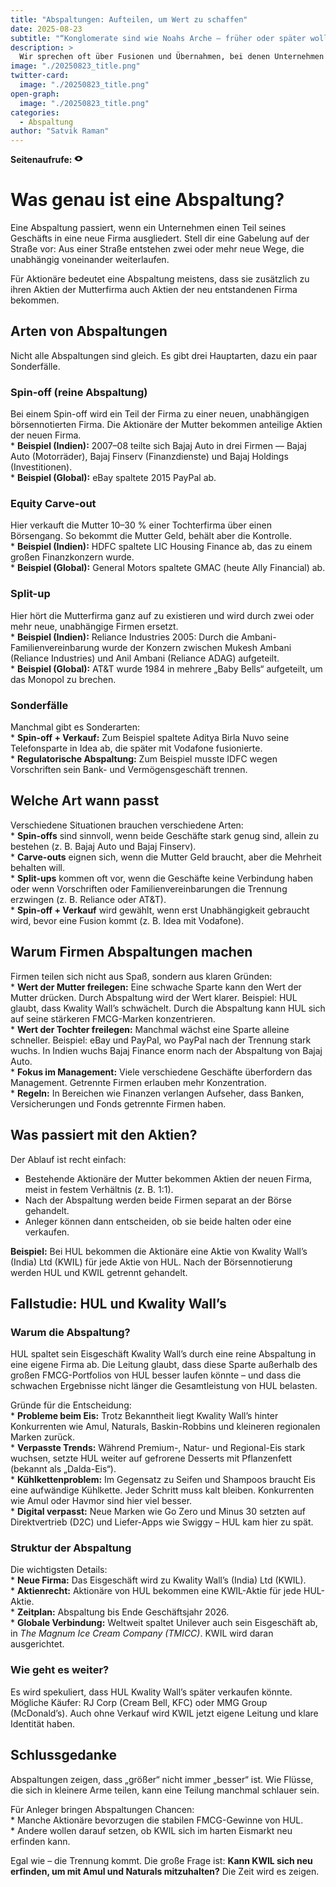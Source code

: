 ```yaml
---
title: "Abspaltungen: Aufteilen, um Wert zu schaffen"
date: 2025-08-23
subtitle: "“Konglomerate sind wie Noahs Arche — früher oder später wollen die Tiere aussteigen.“ — Jim Cramer"
description: >
  Wir sprechen oft über Fusionen und Übernahmen, bei denen Unternehmen zusammenkommen, um größer zu werden. Aber manchmal passiert das Gegenteil — Firmen teilen sich in kleinere Teile auf, und das nennt man „Abspaltung“. Diese Abspaltungen können genauso stark sein: neue Firmen schaffen, versteckte Werte freilegen und einen klareren Fokus geben. In diesem Beitrag sehen wir uns das Konzept an und schauen auf den neuesten Fall — Hindustan Unilever spaltet seine schwächelnde Eismarke Kwality Wall’s ab.
image: "./20250823_title.png"
twitter-card:
  image: "./20250823_title.png"
open-graph:
  image: "./20250823_title.png"
categories:
  - Abspaltung
author: "Satvik Raman"
---
```


<p><b>Seitenaufrufe:</b> <svg xmlns="http://www.w3.org/2000/svg" width="1em" height="1em" viewBox="0 0 256 256"><path fill="currentColor" d="M247.31 124.76c-.35-.79-8.82-19.58-27.65-38.41C194.57 61.26 162.88 48 128 48S61.43 61.26 36.34 86.35C17.51 105.18 9 124 8.69 124.76a8 8 0 0 0 0 6.5c.35.79 8.82 19.57 27.65 38.4C61.43 194.74 93.12 208 128 208s66.57-13.26 91.66-38.34c18.83-18.83 27.3-37.61 27.65-38.4a8 8 0 0 0 0-6.5M128 168a40 40 0 1 1 40-40a40 40 0 0 1-40 40"/></svg> <span class="waline-pageview-count"></i><p>

# Was genau ist eine Abspaltung?
Eine Abspaltung passiert, wenn ein Unternehmen einen Teil seines Geschäfts in eine neue Firma ausgliedert. Stell dir eine Gabelung auf der Straße vor: Aus einer Straße entstehen zwei oder mehr neue Wege, die unabhängig voneinander weiterlaufen.

Für Aktionäre bedeutet eine Abspaltung meistens, dass sie zusätzlich zu ihren Aktien der Mutterfirma auch Aktien der neu entstandenen Firma bekommen.

## Arten von Abspaltungen
Nicht alle Abspaltungen sind gleich. Es gibt drei Hauptarten, dazu ein paar Sonderfälle.

### Spin-off (reine Abspaltung)
Bei einem Spin-off wird ein Teil der Firma zu einer neuen, unabhängigen börsennotierten Firma. Die Aktionäre der Mutter bekommen anteilige Aktien der neuen Firma.  
* **Beispiel (Indien):** 2007–08 teilte sich Bajaj Auto in drei Firmen — Bajaj Auto (Motorräder), Bajaj Finserv (Finanzdienste) und Bajaj Holdings (Investitionen).  
* **Beispiel (Global):** eBay spaltete 2015 PayPal ab.  

### Equity Carve-out
Hier verkauft die Mutter 10–30 % einer Tochterfirma über einen Börsengang. So bekommt die Mutter Geld, behält aber die Kontrolle.  
* **Beispiel (Indien):** HDFC spaltete LIC Housing Finance ab, das zu einem großen Finanzkonzern wurde.  
* **Beispiel (Global):** General Motors spaltete GMAC (heute Ally Financial) ab.  

### Split-up
Hier hört die Mutterfirma ganz auf zu existieren und wird durch zwei oder mehr neue, unabhängige Firmen ersetzt.  
* **Beispiel (Indien):** Reliance Industries 2005: Durch die Ambani-Familienvereinbarung wurde der Konzern zwischen Mukesh Ambani (Reliance Industries) und Anil Ambani (Reliance ADAG) aufgeteilt.  
* **Beispiel (Global):** AT&T wurde 1984 in mehrere „Baby Bells“ aufgeteilt, um das Monopol zu brechen.  

### Sonderfälle
Manchmal gibt es Sonderarten:  
* **Spin-off + Verkauf:** Zum Beispiel spaltete Aditya Birla Nuvo seine Telefonsparte in Idea ab, die später mit Vodafone fusionierte.  
* **Regulatorische Abspaltung:** Zum Beispiel musste IDFC wegen Vorschriften sein Bank- und Vermögensgeschäft trennen.  

## Welche Art wann passt
Verschiedene Situationen brauchen verschiedene Arten:  
* **Spin-offs** sind sinnvoll, wenn beide Geschäfte stark genug sind, allein zu bestehen (z. B. Bajaj Auto und Bajaj Finserv).  
* **Carve-outs** eignen sich, wenn die Mutter Geld braucht, aber die Mehrheit behalten will.  
* **Split-ups** kommen oft vor, wenn die Geschäfte keine Verbindung haben oder wenn Vorschriften oder Familienvereinbarungen die Trennung erzwingen (z. B. Reliance oder AT&T).  
* **Spin-off + Verkauf** wird gewählt, wenn erst Unabhängigkeit gebraucht wird, bevor eine Fusion kommt (z. B. Idea mit Vodafone).  

## Warum Firmen Abspaltungen machen
Firmen teilen sich nicht aus Spaß, sondern aus klaren Gründen:  
* **Wert der Mutter freilegen:** Eine schwache Sparte kann den Wert der Mutter drücken. Durch Abspaltung wird der Wert klarer. Beispiel: HUL glaubt, dass Kwality Wall’s schwächelt. Durch die Abspaltung kann HUL sich auf seine stärkeren FMCG-Marken konzentrieren.  
* **Wert der Tochter freilegen:** Manchmal wächst eine Sparte alleine schneller. Beispiel: eBay und PayPal, wo PayPal nach der Trennung stark wuchs. In Indien wuchs Bajaj Finance enorm nach der Abspaltung von Bajaj Auto.  
* **Fokus im Management:** Viele verschiedene Geschäfte überfordern das Management. Getrennte Firmen erlauben mehr Konzentration.  
* **Regeln:** In Bereichen wie Finanzen verlangen Aufseher, dass Banken, Versicherungen und Fonds getrennte Firmen haben.  

## Was passiert mit den Aktien?
Der Ablauf ist recht einfach:  

* Bestehende Aktionäre der Mutter bekommen Aktien der neuen Firma, meist in festem Verhältnis (z. B. 1:1).  
* Nach der Abspaltung werden beide Firmen separat an der Börse gehandelt.  
* Anleger können dann entscheiden, ob sie beide halten oder eine verkaufen.  

**Beispiel:** Bei HUL bekommen die Aktionäre eine Aktie von Kwality Wall’s (India) Ltd (KWIL) für jede Aktie von HUL. Nach der Börsennotierung werden HUL und KWIL getrennt gehandelt.  

## Fallstudie: HUL und Kwality Wall’s
### Warum die Abspaltung?
HUL spaltet sein Eisgeschäft Kwality Wall’s durch eine reine Abspaltung in eine eigene Firma ab. Die Leitung glaubt, dass diese Sparte außerhalb des großen FMCG-Portfolios von HUL besser laufen könnte – und dass die schwachen Ergebnisse nicht länger die Gesamtleistung von HUL belasten.  

Gründe für die Entscheidung:  
* **Probleme beim Eis:** Trotz Bekanntheit liegt Kwality Wall’s hinter Konkurrenten wie Amul, Naturals, Baskin-Robbins und kleineren regionalen Marken zurück.  
* **Verpasste Trends:** Während Premium-, Natur- und Regional-Eis stark wuchsen, setzte HUL weiter auf gefrorene Desserts mit Pflanzenfett (bekannt als „Dalda-Eis“).  
* **Kühlkettenproblem:** Im Gegensatz zu Seifen und Shampoos braucht Eis eine aufwändige Kühlkette. Jeder Schritt muss kalt bleiben. Konkurrenten wie Amul oder Havmor sind hier viel besser.  
* **Digital verpasst:** Neue Marken wie Go Zero und Minus 30 setzten auf Direktvertrieb (D2C) und Liefer-Apps wie Swiggy – HUL kam hier zu spät.  

### Struktur der Abspaltung
Die wichtigsten Details:  
* **Neue Firma:** Das Eisgeschäft wird zu Kwality Wall’s (India) Ltd (KWIL).  
* **Aktienrecht:** Aktionäre von HUL bekommen eine KWIL-Aktie für jede HUL-Aktie.  
* **Zeitplan:** Abspaltung bis Ende Geschäftsjahr 2026.  
* **Globale Verbindung:** Weltweit spaltet Unilever auch sein Eisgeschäft ab, in *The Magnum Ice Cream Company (TMICC)*. KWIL wird daran ausgerichtet.  

### Wie geht es weiter?
Es wird spekuliert, dass HUL Kwality Wall’s später verkaufen könnte. Mögliche Käufer: RJ Corp (Cream Bell, KFC) oder MMG Group (McDonald’s). Auch ohne Verkauf wird KWIL jetzt eigene Leitung und klare Identität haben.  

## Schlussgedanke
Abspaltungen zeigen, dass „größer“ nicht immer „besser“ ist. Wie Flüsse, die sich in kleinere Arme teilen, kann eine Teilung manchmal schlauer sein.  

Für Anleger bringen Abspaltungen Chancen:  
* Manche Aktionäre bevorzugen die stabilen FMCG-Gewinne von HUL.  
* Andere wollen darauf setzen, ob KWIL sich im harten Eismarkt neu erfinden kann.  

Egal wie – die Trennung kommt. Die große Frage ist: **Kann KWIL sich neu erfinden, um mit Amul und Naturals mitzuhalten?** Die Zeit wird es zeigen.
